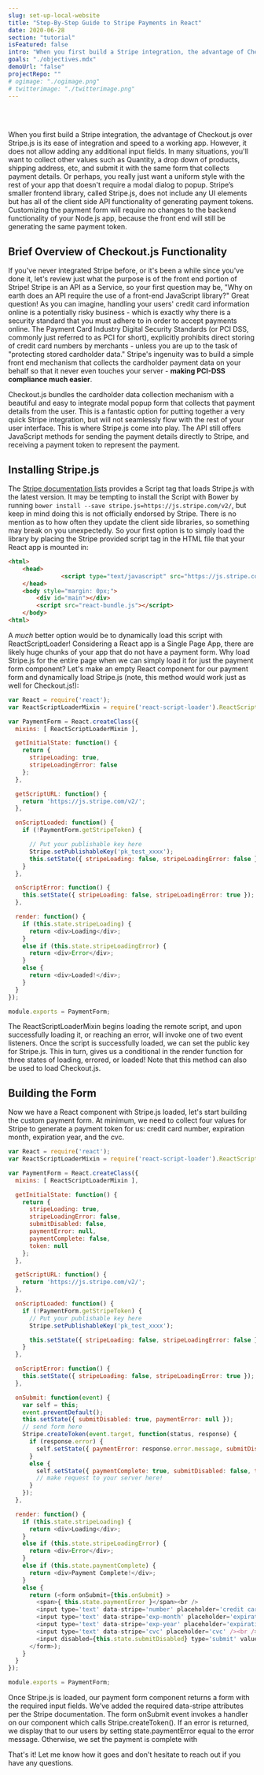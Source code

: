 ```yaml
---
slug: set-up-local-website
title: "Step-By-Step Guide to Stripe Payments in React"
date: 2020-06-28
section: "tutorial"
isFeatured: false
intro: "When you first build a Stripe integration, the advantage of Checkout.js over Stripe.js is its ease of integration and speed to a working app. However, it does not allow adding any additional input fields."
goals: "./objectives.mdx"
demoUrl: "false"
projectRepo: ""
# ogimage: "./ogimage.png"
# twitterimage: "./twitterimage.png"
---
```



<!--
-->

<!-- prettier-ignore -->

<br />
<br />


When you first build a Stripe integration, the advantage of Checkout.js over Stripe.js is its ease of integration and speed to a working app. However, it does not allow adding any additional input fields. In many situations, you'll want to collect other values such as Quantity, a drop down of products, shipping address, etc, and submit it with the same form that collects payment details. Or perhaps, you really just want a uniform style with the rest of your app that doesn't require a modal dialog to popup. Stripe’s smaller frontend library, called Stripe.js, does not include any UI elements but has all of the client side API functionality of generating payment tokens. Customizing the payment form will require no changes to the backend functionality of your Node.js app, because the front end will still be generating the same payment token.

## Brief Overview of Checkout.js Functionality

If you've never integrated Stripe before, or it's been a while since you've done it, let's review just what the purpose is of the front end portion of Stripe! Stripe is an API as a Service, so your first question may be, "Why on earth does an API require the use of a front-end JavaScript library?" Great question! As you can imagine, handling your users' credit card information online is a potentially risky business - which is exactly why there is a security standard that you must adhere to in order to accept payments online. The Payment Card Industry Digital Security Standards (or PCI DSS, commonly just referred to as PCI for short), explicitly prohibits direct storing of credit card numbers by merchants - unless you are up to the task of "protecting stored cardholder data." Stripe's ingenuity was to build a simple front end mechanism that collects the cardholder payment data on your behalf so that it never even touches your server - **making PCI-DSS compliance much easier**. 

Checkout.js bundles the cardholder data collection mechanism with a beautiful and easy to integrate modal popup form that collects that payment details from the user. This is a fantastic option for putting together a very quick Stripe integration, but will not seamlessly flow with the rest of your user interface. This is where Stripe.js come into play. The API still offers JavaScript methods for sending the payment details directly to Stripe, and receiving a payment token to represent the payment.

## Installing Stripe.js

The [Stripe documentation lists](https://stripe.com/docs/custom-form) provides a Script tag that loads Stripe.js with the latest version. It may be tempting to install the Script with Bower by running `bower install --save stripe.js=https://js.stripe.com/v2/`, but keep in mind doing this is not officially endorsed by Stripe. There is no mention as to how often they update the client side libraries, so something may break on you unexpectedly. So your first option is to simply load the library by placing the Stripe provided script tag in the HTML file that your React app is mounted in:

``` html
<html>
    <head>
               <script type="text/javascript" src="https://js.stripe.com/v2/"></script>
    </head>
    <body style="margin: 0px;">
        <div id="main"></div>
        <script src="react-bundle.js"></script>
    </body>
<html>
```
A _much_ better option would be to dynamically load this script with ReactScriptLoader! Considering a React app is a Single Page App, there are likely huge chunks of your app that do not have a payment form. Why load Stripe.js for the entire page when we can simply load it for just the payment form component? Let's make an empty React component for our payment form and dynamically load Stripe.js (note, this method would work just as well for Checkout.js!):

``` javaScript
var React = require('react');
var ReactScriptLoaderMixin = require('react-script-loader').ReactScriptLoaderMixin;

var PaymentForm = React.createClass({
  mixins: [ ReactScriptLoaderMixin ],

  getInitialState: function() {
    return {
      stripeLoading: true,
      stripeLoadingError: false
    };
  },

  getScriptURL: function() {
    return 'https://js.stripe.com/v2/';
  },

  onScriptLoaded: function() {
    if (!PaymentForm.getStripeToken) {

      // Put your publishable key here
      Stripe.setPublishableKey('pk_test_xxxx');
      this.setState({ stripeLoading: false, stripeLoadingError: false });
    }
  },

  onScriptError: function() {
    this.setState({ stripeLoading: false, stripeLoadingError: true });
  },

  render: function() {
    if (this.state.stripeLoading) {
      return <div>Loading</div>;
    }
    else if (this.state.stripeLoadingError) {
      return <div>Error</div>;
    }
    else {
      return <div>Loaded!</div>;
    }
  }
});

module.exports = PaymentForm;
```

The ReactScriptLoaderMixin begins loading the remote script, and upon successfully loading it, or reaching an error, will invoke one of two event listeners. Once the script is successfully loaded, we can set the public key for Stripe.js. This in turn, gives us a conditional in the render function for three states of loading, errored, or loaded! Note that this method can also be used to load Checkout.js.

## Building the Form

Now we have a React component with Stripe.js loaded, let's start building the custom payment form. At minimum, we need to collect four values for Stripe to generate a payment token for us: credit card number, expiration month, expiration year, and the cvc.

```javascript
var React = require('react');
var ReactScriptLoaderMixin = require('react-script-loader').ReactScriptLoaderMixin;

var PaymentForm = React.createClass({
  mixins: [ ReactScriptLoaderMixin ],

  getInitialState: function() {
    return {
      stripeLoading: true,
      stripeLoadingError: false,
      submitDisabled: false,
      paymentError: null,
      paymentComplete: false,
      token: null
    };
  },

  getScriptURL: function() {
    return 'https://js.stripe.com/v2/';
  },

  onScriptLoaded: function() {
    if (!PaymentForm.getStripeToken) {
      // Put your publishable key here
      Stripe.setPublishableKey('pk_test_xxxx');

      this.setState({ stripeLoading: false, stripeLoadingError: false });
    }
  },

  onScriptError: function() {
    this.setState({ stripeLoading: false, stripeLoadingError: true });
  },

  onSubmit: function(event) {
    var self = this;
    event.preventDefault();
    this.setState({ submitDisabled: true, paymentError: null });
    // send form here
    Stripe.createToken(event.target, function(status, response) {
      if (response.error) {
        self.setState({ paymentError: response.error.message, submitDisabled: false });
      }
      else {
        self.setState({ paymentComplete: true, submitDisabled: false, token: response.id });
        // make request to your server here!
      }
    });
  },

  render: function() {
    if (this.state.stripeLoading) {
      return <div>Loading</div>;
    }
    else if (this.state.stripeLoadingError) {
      return <div>Error</div>;
    }
    else if (this.state.paymentComplete) {
      return <div>Payment Complete!</div>;
    }
    else {
      return (<form onSubmit={this.onSubmit} >
        <span>{ this.state.paymentError }</span><br />
        <input type='text' data-stripe='number' placeholder='credit card number' /><br />
        <input type='text' data-stripe='exp-month' placeholder='expiration month' /><br />
        <input type='text' data-stripe='exp-year' placeholder='expiration year' /><br />
        <input type='text' data-stripe='cvc' placeholder='cvc' /><br />
        <input disabled={this.state.submitDisabled} type='submit' value='Purchase' />
      </form>);
    }
  }
});

module.exports = PaymentForm;
```

Once Stripe.js is loaded, our payment form component returns a form with the required input fields. We’ve added the required data-stripe attributes per the Stripe documentation. The form onSubmit event invokes a handler on our component which calls Stripe.createToken(). If an error is returned, we display that to our users by setting state.paymentError equal to the error message. Otherwise, we set the payment is complete with 

That's it! Let me know how it goes and don't hesitate to reach out if you have any questions.
